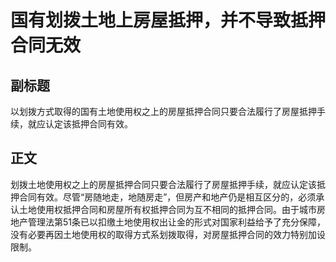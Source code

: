 # 国有划拨土地上房屋抵押，并不导致抵押合同无效
## 副标题
以划拨方式取得的国有土地使用权之上的房屋抵押合同只要合法履行了房屋抵押手续，就应认定该抵押合同有效。
## 正文
划拨土地使用权之上的房屋抵押合同只要合法履行了房屋抵押手续，就应认定该抵押合同有效。尽管“房随地走，地随房走”，但房产和地产仍是相互区分的，必须承认土地使用权抵押合同和房屋所有权抵押合同为互不相同的抵押合同。由于城市房地产管理法第51条已以扣缴土地使用权出让金的形式对国家利益给予了充分保障，没有必要再因土地使用权的取得方式系划拨取得，对房屋抵押合同的效力特别加设限制。